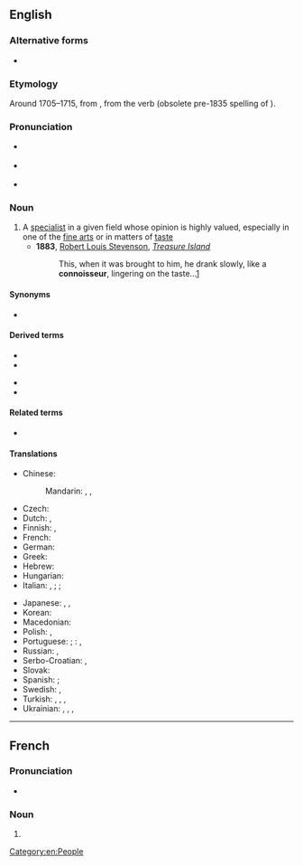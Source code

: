 ==English==

===Alternative forms===
* {{l|en|connaisseur}}

===Etymology===
Around 1705–1715, from {{bor|en|fr|connoisseur}}, from the verb {{m|fr|connoître}} (obsolete pre-1835 spelling of {{m|fr|connaître||to know}}).

===Pronunciation===
* {{a|GA}} {{IPA|en|/ˌkɑnəˈsɝ/|/ˌkɑnəˈsʊɹ/}}
* {{a|RP}} {{IPA|en|/ˌkɒnəˈsɜː/|/ˌkɒnəˈsʊə/}}
* {{rhymes|en|ɜː(ɹ)|ʊə(ɹ)}}

===Noun===
{{wikipedia}}
{{en-noun}}

# A [[specialist]] in a given field whose opinion is highly valued, especially in one of the [[fine arts]] or in matters of [[taste]]
#* '''1883''', [[w:Robert Louis Stevenson|Robert Louis Stevenson]], ''[[w:Treasure Island|Treasure Island]]''
#*: This, when it was brought to him, he drank slowly, like a '''connoisseur''', lingering on the taste...[http://www.gutenberg.org/files/120/120-h/120-h.htm#link2H_4_0004]

====Synonyms====
* {{l|en|cognoscente}}

====Derived terms====
{{der-top}}
* {{l|en|connoisseurdom}}
* {{l|en|connoisseurial}}
{{der-mid}}
* {{l|en|connoisseurly}}
* {{l|en|connoisseurship}}
{{der-bottom}}

====Related terms====
* {{l|en|connoisseuse}}

====Translations====
{{trans-top|specialist whose opinion is valued}}
* Chinese:
*: Mandarin: {{t|cmn|鑒定家|sc=Hani}}, {{t|cmn|鉴定家|tr=jiàndìngjiā|sc=Hani}}, {{t|cmn|鉴赏家|sc=Hani}}
* Czech: {{t+|cs|znalec|m}}
* Dutch: {{t+|nl|kenner|m}}, {{t+|nl|deskundige|m}}
* Finnish: {{t+|fi|tuntija}}, {{t|fi|erikoistuntija}}
* French: {{t+|fr|connaisseur|m}}
* German: {{t+|de|Kenner|m}}
* Greek: {{t+|el|ειδήμων|m|f}}
* Hebrew: {{t+|he|מומחה|m}}
* Hungarian: {{t+|hu|műértő}}
* Italian: {{t+|it|intenditore|m}}, {{t+|it|conoscitore|m}}; {{t+|it|esperto}}; {{t|it|connaisseur|m}}
{{trans-mid}}
* Japanese: {{t|ja|鑑定家|tr=[[かんていか]], kanteika}}, {{t|ja|目利き|tr=mekiki}}, {{t|ja|鑑識家}}
* Korean: {{t|ko|감정가}}
* Macedonian: {{t|mk|познавач|m}}
* Polish: {{t+|pl|koneser|m}}, {{t+|pl|znawca|m}}
* Portuguese: {{t+|pt|connaisseur}}; {{qualifier|Brazil}}: {{t+|pt|conhecedor}}, {{t+|pt|perito}}
* Russian: {{t+|ru|знато́к|m}}, {{t+|ru|цени́тель|m|sc=Cyrl}}
* Serbo-Croatian: {{t+|sh|znalac|m}}, {{t+|sh|ekspert}}
* Slovak: {{t|sk|znalec|m}}
* Spanish: {{t|es|connaisseur|m}}; {{t|es|connoisseur|m}}
* Swedish: {{t+|sv|konnässör|c}}, {{t+|sv|kännare|c}}
* Turkish: {{qualifier|taste}} {{t+|tr|meraklı}}, {{t+|tr|mütehassıs}}, {{t+|tr|uzman}}, {{qualifier|taste}} {{t+|tr|erbap}}
* Ukrainian: {{t|uk|знаве́ць|m}}, {{t+|uk|ціни́тель|m}} {{qualifier|of art, beauty}}, {{t|uk|цінува́ч|m}}, {{t+|uk|цінува́льник|m}}
{{trans-bottom}}

[[Category:en:People]]

----

==French==

===Pronunciation===
* {{fr-IPA|connaisseur}}

===Noun===
{{fr-noun|m}}

# {{obsolete spelling of|fr|connaisseur}}